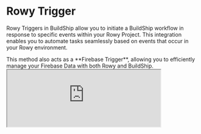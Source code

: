 # Rowy Trigger


Rowy Triggers in BuildShip allow you to initiate a BuildShip workflow in response to specific events within your Rowy
Project. This integration enables you to automate tasks seamlessly based on events that occur in your Rowy environment.

<Callout emoji='🚀' type='tip'>
  This method also acts as a **Firebase Trigger**, allowing you to efficiently manage your Firebase Data with both Rowy
  and BuildShip.
</Callout>

<br />
<iframe
  className='aspect-video w-full'
  src='https://www.youtube.com/embed/mkuu_0V8dLw'
  allow='accelerometer; autoplay; clipboard-write; encrypted-media; gyroscope; picture-in-picture'
  allowFullScreen
  width='80%'
/>

## Pre-requisites ✅

For this integration to work, you will need:

- A Rowy Project with a Rowy Run set up. If you don't have a Rowy Project, you can create one [here](https://rowy.app/).

## Configuration in BuildShip

<Steps>
### Add a Rowy Trigger
After creating a new workflow in BuildShip, click on **Add a Trigger** and select **Rowy Trigger** from the available options.

<Image src={rowy1} alt='Rowy Trigger' width={1200} />

### Add in your Rowy Project ID

In the Project ID field add your Rowy Project ID. Click on the link icon on the top right within the trigger to copy the
configuration details required for the next steps.

<Image src={rowy3} alt='Rowy Project ID' width={1200} />

<Callout emoji="👀">
To get your Rowy Project ID, go to your Rowy Table and click on your profile picture on the top right. You'll find the Project ID under the your Email Id.

<Image src={rowy2} alt="Rowy Project ID" width={1200} />
</Callout>

</Steps>

This is all you need to do in BuildShip to set up the Rowy Trigger. Now, let's set up the BuildShip Extension our Rowy
Table.

## Setting up the Rowy Extension

<Steps>
### Add the BuildShip Extension
In your Rowy Table, access the extensions menu and add a "**BuildShip Trigger Extension**".

<Image src={rowy4} alt='Rowy Project ID' width={1200} />

### Select Trigger Events

Choose the specific events within Rowy that will trigger the BuildShip extension. You can select from events:

- Create
- Update
- Delete

<Image src={rowy5} alt='Rowy Project ID' width={1200} />

### Specify Required Fields (Optional)

Optionally, you can define the required fields that must be populated to trigger the extension.

### Set Trigger Conditions (Optional)

If needed, add conditions that determine whether the extension should be triggered for a given row.

### Configure BuildShip Trigger

Within the extension body, navigate to the return statement. You'll find the "buildshipConfig" object, which includes
the following fields:

```js
buildshipConfig: {
      projectId: "",
      workflowId: ""
}
```

Replace the placeholder with the configuration details copied from your BuildShip Rowy Trigger. It should look something
like this:

```js
buildshipConfig: {
  projectId: "buildship-008vd0",
  workflowId: "zE49cCs5kBmg7GkUwzLt"
}
```

<Image src={rowy6} alt='Rowy Project ID' width={1200} />

### Save and Deploy

Once you've configured the extension to your requirements, click on "Add" and then deploy the extension.

</Steps>

Now, whenever the selected event (Create, Update, or Delete) occurs in your Rowy Table, it will trigger the BuildShip
workflow linked to this extension.

<br />

## The Request Structure

When the BuildShip Workflow is triggered via the Rowy Extension, it passes the following request body structure:

<Image src={rowy7} alt='Rowy Project ID' width={1200} />

This body structure can then be referenced in different parts of the workflow as variables.

## Updating Rowy Table with the API Response

Once you've configured your Rowy Trigger and the BuildShip Extension on Rowy, let's explore **how to update fields or
add a row in our Rowy table** from our BuildShip Workflow using an example.

In this scenario, we have a Rowy Table containing a list of items. The BuildShip Extension triggers the connected
BuildShip Workflow every time a new item is added or updated.

The triggered workflow employs **OpenAI’s GPT Model** to generate an adjective to describe each item and updates the
adjective column in the Rowy Table accordingly.

To implement this, after setting up the Rowy Extension and Trigger mechanism, proceed to add an OpenAI Text Generator
node.

- Add your [OpenAI API Key](https://platform.openai.com/account/api-keys).
- Set the **User Prompt** to `Row.item`.
- Define the **System Prompt** as follows:
  ```
  Generate a unique adjective for a given item. Provide only one word.
  ```

<Image src={rowy8} alt='Rowy Project ID' width={1200} />

**To update the Rowy Table** with the generated adjective, utilize the **Update Firestore Field Value** node. This node
**updates the Firestore Collection associated with your Rowy project**, thereby reflecting changes in the Rowy Table.

<Callout>
  NOTE: To utilize the Firebase/Firestore nodes and connect to your Firebase project, follow the step-by-step guide to
  initiate the connection [here](/tutorials/firebase-project#option-2-connecting-to-your-own-firebase-project).
</Callout>

In the **Update Firestore Field Value** node:

- Enter the same **Project ID** used in the Rowy Trigger.
- Set the **Document Path** input to the variable `Body > Ref > Path`.
- Define the **Field Key** as `adjective` (for this example).
- Pass the output of the OpenAI Text Generator node into the \*\*New Value(()) input.

<Callout type="warning">
The **Return** node does not update the Rowy Table or returns any values in this case as the BuildShip Extension doesn't support returning values to the Rowy Table.

The **Update Firestore Field Value** node has to be used to update the Rowy Table with the response values.

</Callout>
